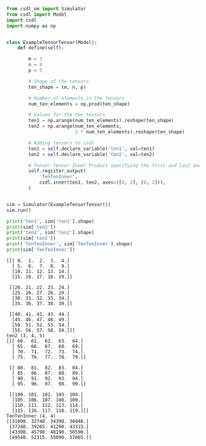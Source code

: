 ```py
from csdl_om import Simulator
from csdl import Model
import csdl
import numpy as np


class ExampleTensorTensor(Model):
    def define(self):

        m = 3
        n = 4
        p = 5

        # Shape of the tensors
        ten_shape = (m, n, p)

        # Number of elements in the tensors
        num_ten_elements = np.prod(ten_shape)

        # Values for the two tensors
        ten1 = np.arange(num_ten_elements).reshape(ten_shape)
        ten2 = np.arange(num_ten_elements,
                         2 * num_ten_elements).reshape(ten_shape)

        # Adding tensors to csdl
        ten1 = self.declare_variable('ten1', val=ten1)
        ten2 = self.declare_variable('ten2', val=ten2)

        # Tensor-Tensor Inner Product specifying the first and last axes
        self.register_output(
            'TenTenInner',
            csdl.inner(ten1, ten2, axes=([0, 2], [0, 2])),
        )


sim = Simulator(ExampleTensorTensor())
sim.run()

print('ten1', sim['ten1'].shape)
print(sim['ten1'])
print('ten2', sim['ten2'].shape)
print(sim['ten2'])
print('TenTenInner', sim['TenTenInner'].shape)
print(sim['TenTenInner'])
```


```ten1 (3, 4, 5)
[[[ 0.  1.  2.  3.  4.]
  [ 5.  6.  7.  8.  9.]
  [10. 11. 12. 13. 14.]
  [15. 16. 17. 18. 19.]]

 [[20. 21. 22. 23. 24.]
  [25. 26. 27. 28. 29.]
  [30. 31. 32. 33. 34.]
  [35. 36. 37. 38. 39.]]

 [[40. 41. 42. 43. 44.]
  [45. 46. 47. 48. 49.]
  [50. 51. 52. 53. 54.]
  [55. 56. 57. 58. 59.]]]
ten2 (3, 4, 5)
[[[ 60.  61.  62.  63.  64.]
  [ 65.  66.  67.  68.  69.]
  [ 70.  71.  72.  73.  74.]
  [ 75.  76.  77.  78.  79.]]

 [[ 80.  81.  82.  83.  84.]
  [ 85.  86.  87.  88.  89.]
  [ 90.  91.  92.  93.  94.]
  [ 95.  96.  97.  98.  99.]]

 [[100. 101. 102. 103. 104.]
  [105. 106. 107. 108. 109.]
  [110. 111. 112. 113. 114.]
  [115. 116. 117. 118. 119.]]]
TenTenInner (4, 4)
[[31090. 32740. 34390. 36040.]
 [37240. 39265. 41290. 43315.]
 [43390. 45790. 48190. 50590.]
 [49540. 52315. 55090. 57865.]]
```

